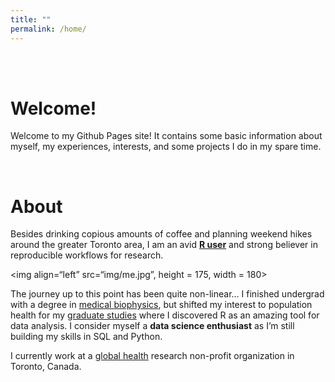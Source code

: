 ```yaml
---
title: ""
permalink: /home/
---
```


<br>
<br>

# Welcome!  

Welcome to my Github Pages site! It contains some basic information about myself, my experiences, interests, and some projects I do in my spare time. 

<br>

# About

Besides drinking copious amounts of coffee and planning weekend hikes around the greater Toronto area, I am an avid **[R user](https://www.r-project.org/)** and strong believer in reproducible workflows for research.  

<img align="left" src="img/me.jpg", height = 175, width = 180>

The journey up to this point has been quite non-linear... I finished undergrad with a degree in [medical biophysics](https://www.schulich.uwo.ca/biophysics/undergraduate/future_students/what_is_medical_biophysics.html), but shifted my interest to population health for my [graduate studies](https://www.bu.edu/sph/) where I discovered R as an amazing tool for data analysis. I consider myself a **data science enthusiast** as I'm still building my skills in SQL and Python.  

I currently work at a [global health](http://www.cghr.org/) research non-profit organization in Toronto, Canada.  
